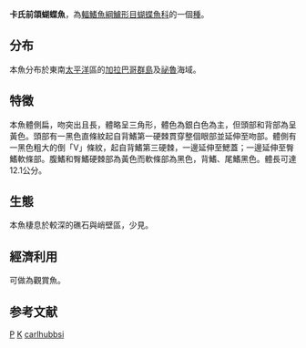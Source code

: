 {{Speciesbox 
| taxon = Prognathodes carlhubbsi
| authority = [[Nalbant|Nalbant]], 1995
| status = NT
| status_system = IUCN3.1
}}
'''卡氏前頜蝴蝶魚'''，為[[輻鰭魚綱|輻鰭魚綱]][[鱸形目|鱸形目]][[蝴蝶魚科|蝴蝶魚科]]的一個[[種|種]]。

==分布==
本魚分布於東南[[太平洋|太平洋]]區的[[加拉巴哥群島|加拉巴哥群島]]及[[祕魯|祕魯]]海域。

==特徵==
本魚體側扁，吻突出且長，體略呈三角形，體色為銀白色為主，但頭部和背部為呈黃色。頭部有一黑色直條紋起自背鰭第一硬棘貫穿整個眼部並延伸至吻部。體側有一黑色粗大的倒「V」條紋，起自背鰭第三硬棘，一邊延伸至鰓蓋；一邊延伸至臀鰭軟條部。腹鰭和臀鰭硬棘部為黃色而軟條部為黑色，背鰭、尾鰭黑色。體長可達12.1公分。

==生態==
本魚棲息於較深的礁石與峭壁區，少見。

==經濟利用==
可做為觀賞魚。

==参考文献==
{{Reflist}}
{{Taxonbar}}

[[Category:1995年描述的魚類|P]]
[[Category:觀賞魚|K]]
[[Category:前頷蝴蝶魚屬|carlhubbsi]]